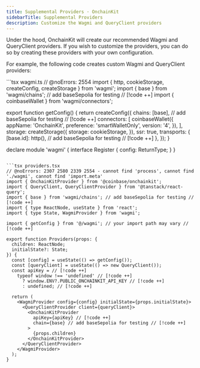 ```yaml
---
title: Supplemental Providers · OnchainKit
sidebarTitle: Supplemental Providers
description: Customize the Wagmi and QueryClient providers
---
```



Under the hood, OnchainKit will create our recommended Wagmi and QueryClient
providers. If you wish to customize the providers, you can do so by creating
these providers with your own configuration.

For example, the following code creates custom Wagmi and QueryClient providers:

<CodeGroup>
```tsx wagmi.ts
// @noErrors: 2554
import { http, cookieStorage, createConfig, createStorage } from 'wagmi';
import { base } from 'wagmi/chains'; // add baseSepolia for testing // [!code ++]
import { coinbaseWallet } from 'wagmi/connectors';

export function getConfig() {
  return createConfig({
    chains: [base], // add baseSepolia for testing // [!code ++]
    connectors: [
      coinbaseWallet({
        appName: 'OnchainKit',
        preference: 'smartWalletOnly',
        version: '4',
      }),
    ],
    storage: createStorage({
      storage: cookieStorage,
    }),
    ssr: true,
    transports: {
      [base.id]: http(), // add baseSepolia for testing // [!code ++]
    },
  });
}

declare module 'wagmi' {
  interface Register {
    config: ReturnType<typeof getConfig>;
  }
}
```

```tsx providers.tsx
// @noErrors: 2307 2580 2339 2554 - cannot find 'process', cannot find './wagmi', cannot find 'import.meta'
import { OnchainKitProvider } from '@coinbase/onchainkit';
import { QueryClient, QueryClientProvider } from '@tanstack/react-query';
import { base } from 'wagmi/chains'; // add baseSepolia for testing // [!code ++]
import { type ReactNode, useState } from 'react';
import { type State, WagmiProvider } from 'wagmi';

import { getConfig } from '@/wagmi'; // your import path may vary // [!code ++]

export function Providers(props: {
  children: ReactNode;
  initialState?: State;
}) {
  const [config] = useState(() => getConfig());
  const [queryClient] = useState(() => new QueryClient());
  const apiKey = // [!code ++]
    typeof window !== 'undefined' // [!code ++]
      ? window.ENV?.PUBLIC_ONCHAINKIT_API_KEY // [!code ++]
      : undefined; // [!code ++]

  return (
    <WagmiProvider config={config} initialState={props.initialState}>
      <QueryClientProvider client={queryClient}>
        <OnchainKitProvider
          apiKey={apiKey} // [!code ++]
          chain={base} // add baseSepolia for testing // [!code ++]
        >
          {props.children}
        </OnchainKitProvider>
      </QueryClientProvider>
    </WagmiProvider>
  );
}
```
</CodeGroup>

<StartBuilding />

